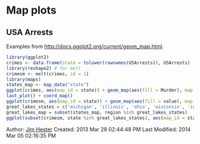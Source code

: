 <!--
%\VignetteEngine{knitr::knitr}
%\VignetteIndexEntry{Map examples}
%\VignetteDepends{ggplot2, reshape2, maps}
-->
# Map plots #

## USA Arrests ##
Examples from [http://docs.ggplot2.org/current/geom_map.html](http://docs.ggplot2.org/current/geom_map.html).
```r
library(ggplot2)
crimes <- data.frame(state = tolower(rownames(USArrests)), USArrests)
library(reshape2) # for melt
crimesm <- melt(crimes, id = 1)
library(maps)
states_map <- map_data("state")
ggplot(crimes, aes(map_id = state)) + geom_map(aes(fill = Murder), map = states_map) + expand_limits(x = states_map$long, y = states_map$lat)
last_plot() + coord_map()
ggplot(crimesm, aes(map_id = state)) + geom_map(aes(fill = value), map = states_map) + expand_limits(x = states_map$long, y = states_map$lat) + facet_wrap( ~ variable)
great_lakes_states = c('michigan', 'illinois', 'ohio', 'wisconsin', 'indiana')
great_lakes_map = subset(states_map, region %in% great_lakes_states)
ggplot(subset(crimesm, state %in% great_lakes_states), aes(map_id = state)) + geom_map(aes(fill = value), map = great_lakes_map) + expand_limits(x=great_lakes_map$long, y=great_lakes_map$lat) + facet_wrap( ~ variable)
```
Author: [Jim Hester](http://jimhester.com)
Created: 2013 Mar 28 02:44:48 PM
Last Modified: 2014 Mar 05 02:16:35 PM

